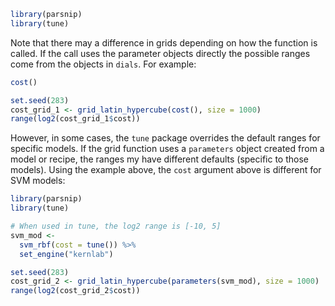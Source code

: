 ```r
library(parsnip)
library(tune)
```

Note that there may a difference in grids depending on how the function is called. If the call uses the parameter objects directly the possible ranges come from the objects in `dials`. For example: 

```r
cost()

set.seed(283)
cost_grid_1 <- grid_latin_hypercube(cost(), size = 1000)
range(log2(cost_grid_1$cost))
```

However, in some cases, the `tune` package overrides the default ranges for specific models. If the grid function uses a `parameters` object created from a model or recipe, the ranges my have different defaults (specific to those models). Using the example above, the `cost` argument above is different for SVM models: 
  
```r
library(parsnip)
library(tune)

# When used in tune, the log2 range is [-10, 5]
svm_mod <-
  svm_rbf(cost = tune()) %>%
  set_engine("kernlab")

set.seed(283)
cost_grid_2 <- grid_latin_hypercube(parameters(svm_mod), size = 1000)
range(log2(cost_grid_2$cost))
```
